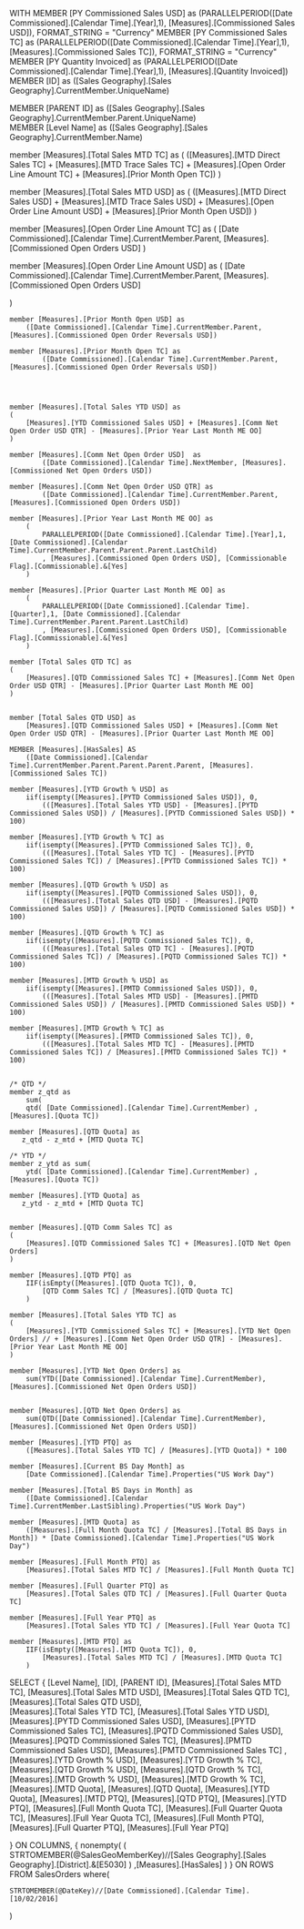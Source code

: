 ﻿WITH
MEMBER
	[PY Commissioned Sales USD] as
		(PARALLELPERIOD([Date Commissioned].[Calendar Time].[Year],1), [Measures].[Commissioned Sales USD]), FORMAT_STRING = "Currency"
MEMBER
	[PY Commissioned Sales TC] as
		(PARALLELPERIOD([Date Commissioned].[Calendar Time].[Year],1), [Measures].[Commissioned Sales TC]), FORMAT_STRING = "Currency"		
MEMBER 
	[PY Quantity Invoiced] as
		(PARALLELPERIOD([Date Commissioned].[Calendar Time].[Year],1), [Measures].[Quantity Invoiced])
MEMBER [ID] as
	([Sales Geography].[Sales Geography].CurrentMember.UniqueName)
	
MEMBER [PARENT ID] as
	([Sales Geography].[Sales Geography].CurrentMember.Parent.UniqueName)	
MEMBER [Level Name] as
	([Sales Geography].[Sales Geography].CurrentMember.Name)	
	
	
	
member [Measures].[Total Sales MTD TC] as
   ( 
	([Measures].[MTD Direct Sales TC] + [Measures].[MTD Trace Sales TC] + [Measures].[Open Order Line Amount TC] + [Measures].[Prior Month Open TC])
   )      
   
member [Measures].[Total Sales MTD USD] as
   ( 
	([Measures].[MTD Direct Sales USD] + [Measures].[MTD Trace Sales USD] + [Measures].[Open Order Line Amount USD] + [Measures].[Prior Month Open USD])
   )   
   
member [Measures].[Open Order Line Amount TC] as
   ( 
	[Date Commissioned].[Calendar Time].CurrentMember.Parent, [Measures].[Commissioned Open Orders USD]
   )       
   
member [Measures].[Open Order Line Amount USD] as
   ( 
	[Date Commissioned].[Calendar Time].CurrentMember.Parent, [Measures].[Commissioned Open Orders USD]
		
   )   
   
	member [Measures].[Prior Month Open USD] as
		([Date Commissioned].[Calendar Time].CurrentMember.Parent, [Measures].[Commissioned Open Order Reversals USD])

	member [Measures].[Prior Month Open TC] as
			([Date Commissioned].[Calendar Time].CurrentMember.Parent, [Measures].[Commissioned Open Order Reversals USD])	      	
		
	
	 
	
	member [Measures].[Total Sales YTD USD] as
	(
		[Measures].[YTD Commissioned Sales USD] + [Measures].[Comm Net Open Order USD QTR] - [Measures].[Prior Year Last Month ME OO]
	)		
	
	member [Measures].[Comm Net Open Order USD]  as
            ([Date Commissioned].[Calendar Time].NextMember, [Measures].[Commissioned Net Open Orders USD])  	
            
    member [Measures].[Comm Net Open Order USD QTR] as
            ([Date Commissioned].[Calendar Time].CurrentMember.Parent, [Measures].[Commissioned Open Orders USD])   	
	
	member [Measures].[Prior Year Last Month ME OO] as
		(
			PARALLELPERIOD([Date Commissioned].[Calendar Time].[Year],1, [Date Commissioned].[Calendar Time].CurrentMember.Parent.Parent.Parent.LastChild)
			, [Measures].[Commissioned Open Orders USD], [Commissionable Flag].[Commissionable].&[Yes]
		)
		
	member [Measures].[Prior Quarter Last Month ME OO] as
		(
			PARALLELPERIOD([Date Commissioned].[Calendar Time].[Quarter],1, [Date Commissioned].[Calendar Time].CurrentMember.Parent.Parent.LastChild)
			, [Measures].[Commissioned Open Orders USD], [Commissionable Flag].[Commissionable].&[Yes]
		)			
		
	member [Total Sales QTD TC] as
	(
		[Measures].[QTD Commissioned Sales TC] + [Measures].[Comm Net Open Order USD QTR] - [Measures].[Prior Quarter Last Month ME OO]
	)			
	
		
	member [Total Sales QTD USD] as
		[Measures].[QTD Commissioned Sales USD] + [Measures].[Comm Net Open Order USD QTR] - [Measures].[Prior Quarter Last Month ME OO]					
	
	MEMBER [Measures].[HasSales] AS 
		([Date Commissioned].[Calendar Time].CurrentMember.Parent.Parent.Parent.Parent, [Measures].[Commissioned Sales TC])
		
	member [Measures].[YTD Growth % USD] as
		iif(isempty([Measures].[PYTD Commissioned Sales USD]), 0,
			(([Measures].[Total Sales YTD USD] - [Measures].[PYTD Commissioned Sales USD]) / [Measures].[PYTD Commissioned Sales USD]) * 100)
			
	member [Measures].[YTD Growth % TC] as
		iif(isempty([Measures].[PYTD Commissioned Sales TC]), 0,
			(([Measures].[Total Sales YTD TC] - [Measures].[PYTD Commissioned Sales TC]) / [Measures].[PYTD Commissioned Sales TC]) * 100)
			
	member [Measures].[QTD Growth % USD] as
		iif(isempty([Measures].[PQTD Commissioned Sales USD]), 0,
			(([Measures].[Total Sales QTD USD] - [Measures].[PQTD Commissioned Sales USD]) / [Measures].[PQTD Commissioned Sales USD]) * 100)	

	member [Measures].[QTD Growth % TC] as
		iif(isempty([Measures].[PQTD Commissioned Sales TC]), 0,
			(([Measures].[Total Sales QTD TC] - [Measures].[PQTD Commissioned Sales TC]) / [Measures].[PQTD Commissioned Sales TC]) * 100)		
			
	member [Measures].[MTD Growth % USD] as
		iif(isempty([Measures].[PMTD Commissioned Sales USD]), 0,
			(([Measures].[Total Sales MTD USD] - [Measures].[PMTD Commissioned Sales USD]) / [Measures].[PMTD Commissioned Sales USD]) * 100)		
			
	member [Measures].[MTD Growth % TC] as
		iif(isempty([Measures].[PMTD Commissioned Sales TC]), 0,
			(([Measures].[Total Sales MTD TC] - [Measures].[PMTD Commissioned Sales TC]) / [Measures].[PMTD Commissioned Sales TC]) * 100)	
			
			
	/* QTD */
	member z_qtd as 
		sum(
		qtd( [Date Commissioned].[Calendar Time].CurrentMember) ,[Measures].[Quota TC]) 

	member [Measures].[QTD Quota] as 
	   z_qtd - z_mtd + [MTD Quota TC]
	   
	/* YTD */
	member z_ytd as sum(
		ytd( [Date Commissioned].[Calendar Time].CurrentMember) ,[Measures].[Quota TC]) 

	member [Measures].[YTD Quota] as 
	   z_ytd - z_mtd + [MTD Quota TC]		
	   
	   
	member [Measures].[QTD Comm Sales TC] as
	(
		[Measures].[QTD Commissioned Sales TC] + [Measures].[QTD Net Open Orders]
	)		   
	   
	member [Measures].[QTD PTQ] as
		IIF(isEmpty([Measures].[QTD Quota TC]), 0,
			[QTD Comm Sales TC] / [Measures].[QTD Quota TC]
		)		   	
		
	member [Measures].[Total Sales YTD TC] as
	(
		[Measures].[YTD Commissioned Sales TC] + [Measures].[YTD Net Open Orders] // + [Measures].[Comm Net Open Order USD QTR] - [Measures].[Prior Year Last Month ME OO]
	)	            
            
    member [Measures].[YTD Net Open Orders] as
		sum(YTD([Date Commissioned].[Calendar Time].CurrentMember),[Measures].[Commissioned Net Open Orders USD])
             

    member [Measures].[QTD Net Open Orders] as
		sum(QTD([Date Commissioned].[Calendar Time].CurrentMember),[Measures].[Commissioned Net Open Orders USD])								
	  
	member [Measures].[YTD PTQ] as
		([Measures].[Total Sales YTD TC] / [Measures].[YTD Quota]) * 100	  
	  
	member [Measures].[Current BS Day Month] as
		[Date Commissioned].[Calendar Time].Properties("US Work Day")
		
	member [Measures].[Total BS Days in Month] as
		([Date Commissioned].[Calendar Time].CurrentMember.LastSibling).Properties("US Work Day")		
		
	member [Measures].[MTD Quota] as
		([Measures].[Full Month Quota TC] / [Measures].[Total BS Days in Month]) * [Date Commissioned].[Calendar Time].Properties("US Work Day")
		
	member [Measures].[Full Month PTQ] as		
		[Measures].[Total Sales MTD TC] / [Measures].[Full Month Quota TC]
		
	member [Measures].[Full Quarter PTQ] as		
		[Measures].[Total Sales QTD TC] / [Measures].[Full Quarter Quota TC]	
		
	member [Measures].[Full Year PTQ] as		
		[Measures].[Total Sales YTD TC] / [Measures].[Full Year Quota TC]	
		
	member [Measures].[MTD PTQ] as
		IIF(isEmpty([Measures].[MTD Quota TC]), 0,
			[Measures].[Total Sales MTD TC] / [Measures].[MTD Quota TC]
		)						
		  
SELECT
{
	[Level Name],
	[ID],
	[PARENT ID],
	[Measures].[Total Sales MTD TC],
	[Measures].[Total Sales MTD USD],
	[Measures].[Total Sales QTD TC],
	[Measures].[Total Sales QTD USD],	
	[Measures].[Total Sales YTD TC],
	[Measures].[Total Sales YTD USD],
	[Measures].[PYTD Commissioned Sales USD],
	[Measures].[PYTD Commissioned Sales TC],
	[Measures].[PQTD Commissioned Sales USD],
	[Measures].[PQTD Commissioned Sales TC],
	[Measures].[PMTD Commissioned Sales USD],
	[Measures].[PMTD Commissioned Sales TC]	,
	[Measures].[YTD Growth % USD],
	[Measures].[YTD Growth % TC],
	[Measures].[QTD Growth % USD],
	[Measures].[QTD Growth % TC],
	[Measures].[MTD Growth % USD],
	[Measures].[MTD Growth % TC],
	[Measures].[MTD Quota],
	[Measures].[QTD Quota],
	[Measures].[YTD Quota],
	[Measures].[MTD PTQ],
	[Measures].[QTD PTQ],
	[Measures].[YTD PTQ],
	[Measures].[Full Month Quota TC],
	[Measures].[Full Quarter Quota TC],
	[Measures].[Full Year Quota TC],
	[Measures].[Full Month PTQ],
	[Measures].[Full Quarter PTQ],
	[Measures].[Full Year PTQ]

} ON COLUMNS,
{
	nonempty(
		(
			STRTOMEMBER(@SalesGeoMemberKey)//[Sales Geography].[Sales Geography].[District].&[E5030]
		)
		,[Measures].[HasSales]
	)
} ON ROWS
FROM SalesOrders
where(

	STRTOMEMBER(@DateKey)//[Date Commissioned].[Calendar Time].[10/02/2016]
)
